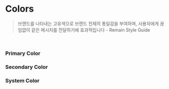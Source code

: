 
<Meta title="Colors" />

# Colors
> 브랜드를 나타내는 고유색으로 브랜드 전체의 통일감을 부여하며, 사용자에게 끊임없이 같은 메시지를 전달하기에 효과적입니다 - Remain Style Guide

<br/>

### Primary Color
<ColorPalette>
    <ColorItem title="black" subtitle="Black" colors={[colors.black]} />
    <ColorItem title="white" subtitle="White" colors={[colors.white]} />
    <ColorItem title="colors.purple[50 ~ 900]" subtitle="Purple" 
        colors={[
            colors.purple50, 
            colors.purple100,
            colors.purple300,
            colors.purple400,
            colors.purple500,
            colors.purple600,
            colors.purple700,
            colors.purple800,
            colors.purple900,
        ]} />
    <ColorItem title="colors.grey[50 ~ 900]" subtitle="Grey" 
        colors={[
            colors.grey50,
            colors.grey100,
            colors.grey200,
            colors.grey300,
            colors.grey400,
            colors.grey500,
            colors.grey600,
            colors.grey700,
            colors.grey800,
            colors.grey900,
        ]} />    
</ColorPalette>

### Secondary Color
<ColorPalette>
    <ColorItem title="colors.indigo[50 ~ 900]" subtitle="Indigo" 
        colors={[
            colors.indigo50,
            colors.indigo100,
            colors.indigo200,
            colors.indigo300,
            colors.indigo400,
            colors.indigo500,
            colors.indigo600,
            colors.indigo700,
            colors.indigo800,
            colors.indigo900,
        ]} /> 
    <ColorItem title="colors.yellow[50 ~ 900]" subtitle="Yellow" 
        colors={[
            colors.yellow50,
            colors.yellow100,
            colors.yellow200,
            colors.yellow300,
            colors.yellow400,
            colors.yellow500,
            colors.yellow600,
            colors.yellow700,
            colors.yellow800,
            colors.yellow900,
        ]} /> 
</ColorPalette>


### System Color
<ColorPallete>
    <ColorItem title="colors.red[50 ~ 900]" subtitle="Red" 
        colors={[
            colors.red50,
            colors.red100,
            colors.red200,
            colors.red300,
            colors.red400,
            colors.red500,
            colors.red600,
            colors.red700,
            colors.red800,
            colors.red900,
        ]} /> 
    <ColorItem title="colors.green[50 ~ 900]" subtitle="Green" 
        colors={[
            colors.green50,
            colors.green100,
            colors.green200,
            colors.green300,
            colors.green400,
            colors.green500,
            colors.green600,
            colors.green700,
            colors.green800,
            colors.green900,
        ]} />
    <ColorItem title="colors.blue[50 ~ 900]" subtitle="blue" 
        colors={[
            colors.blue50,
            colors.blue100,
            colors.blue200,
            colors.blue300,
            colors.blue400,
            colors.blue500,
            colors.blue600,
            colors.blue700,
            colors.blue800,
            colors.blue900,
        ]} /> 
</ColorPallete>
